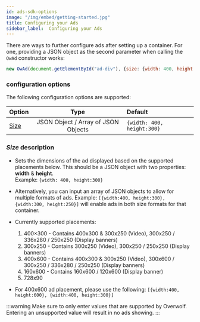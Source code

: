 ```yaml
---
id: ads-sdk-options
image: "/img/embed/getting-started.jpg"
title: Configuring your Ads
sidebar_label:  Configuring your Ads
---
```



There are ways to further configure ads after setting up a container. For one, providing a JSON object as the second parameter when calling the `OwAd` constructor works:

```js
new OwAd(document.getElementById("ad-div"), {size: {width: 400, height: 300}})
```

### configuration options

The following configuration options are supported:

| Option                    | Type                                | Default                     | 
| ------------------------- |:-----------------------------------:| :---------------------------|           
| [Size](#size-description) | JSON Object / Array of JSON Objects | `{width: 400, height:300}`  |

### *Size* description

* Sets the dimensions of the ad displayed based on the supported placements below. This should be a JSON object with two properties: **width** & **height**.  
Example: `{width: 400, height:300}`
* Alternatively, you can input an array of JSON objects to allow for multiple formats of ads. Example: `[{width:400, height:300}, {width:300, height:250}]` will enable ads in both size formats for that container.

* Currently supported placements:
  1. 400×300 - Contains 400x300 & 300x250 (Video),  300x250 / 336x280 / 250x250 (Display banners)
  2. 300x250 - Contains 300x250 (Video), 300x250 / 250x250 (Display banners)
  3. 400x600 - Contains 400x300 & 300x250 (Video), 300x600 / 300x250 / 336x280 / 250x250 (Display banners)
  4. 160x600 - Contains 160x600 / 120x600 (Display banner)
  5. 728x90

* For 400x600 ad placement, please use the following: `[{width:400, height:600}, {width:400, height:300}]`

:::warning
Make sure to only enter values that are supported by Overwolf. Entering an unsupported value will result in no ads showing.
:::

